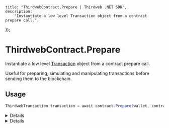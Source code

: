 
	title: "ThirdwebContract.Prepare | Thirdweb .NET SDK",
	description:
		"Instantiate a low level Transaction object from a contract prepare call.",
});

# ThirdwebContract.Prepare

Instantiate a low level [Transaction](/dotnet/transactions/create) object from a contract prepare call.

Useful for preparing, simulating and manipulating transactions before sending them to the blockchain.

## Usage

```csharp
ThirdwebTransaction transaction = await contract.Prepare(wallet, contract, "methodName", weiValue, parameters);
```

<Details summary="Parameters">

### wallet (required)

An instance of `IThirdwebWallet`. This represents the signer of the transaction, which can be any type of wallet provider.

### contract (required)

An instance of `ThirdwebContract`. Represents the smart contract you wish to interact with.

### methodName (required)

The name of the smart contract method you intend to call. Must be a `string`.

### weiValue (required)

The amount of Wei to send with payable transactions as a `BigInteger`. This is often set to 0 for methods that don't require sending Ether.

### parameters (optional)

The parameters to pass to the smart contract method, if any. Provide these as a comma-separated list after weiValue.

</Details>

<Details summary="Return Value">

### Transaction

Returns an instance of `ThirdwebTransaction` configured with the provided parameters, ready to be sent to the blockchain.

</Details>
